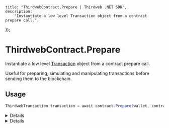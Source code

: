 
	title: "ThirdwebContract.Prepare | Thirdweb .NET SDK",
	description:
		"Instantiate a low level Transaction object from a contract prepare call.",
});

# ThirdwebContract.Prepare

Instantiate a low level [Transaction](/dotnet/transactions/create) object from a contract prepare call.

Useful for preparing, simulating and manipulating transactions before sending them to the blockchain.

## Usage

```csharp
ThirdwebTransaction transaction = await contract.Prepare(wallet, contract, "methodName", weiValue, parameters);
```

<Details summary="Parameters">

### wallet (required)

An instance of `IThirdwebWallet`. This represents the signer of the transaction, which can be any type of wallet provider.

### contract (required)

An instance of `ThirdwebContract`. Represents the smart contract you wish to interact with.

### methodName (required)

The name of the smart contract method you intend to call. Must be a `string`.

### weiValue (required)

The amount of Wei to send with payable transactions as a `BigInteger`. This is often set to 0 for methods that don't require sending Ether.

### parameters (optional)

The parameters to pass to the smart contract method, if any. Provide these as a comma-separated list after weiValue.

</Details>

<Details summary="Return Value">

### Transaction

Returns an instance of `ThirdwebTransaction` configured with the provided parameters, ready to be sent to the blockchain.

</Details>
